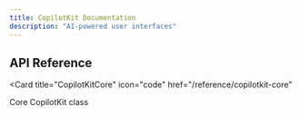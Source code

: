 ```yaml
---
title: CopilotKit Documentation
description: "AI-powered user interfaces"
---
```


## API Reference

<Card
  title="CopilotKitCore"
  icon="code"
  href="/reference/copilotkit-core"
>
  Core CopilotKit class
</Card>
